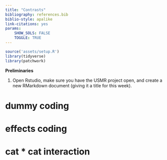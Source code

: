 ```yaml
---
title: "Contrasts"
bibliography: references.bib
biblio-style: apalike
link-citations: yes
params: 
    SHOW_SOLS: FALSE
    TOGGLE: TRUE
---
```

    
```r
source('assets/setup.R')
library(tidyverse)
library(patchwork)
```

:::red
**Preliminaries**  

1. Open Rstudio, make sure you have the USMR project open, and create a new RMarkdown document (giving it a title for this week). 

:::

# dummy coding

# effects coding

# cat * cat interaction 


<div class="tocify-extend-page" data-unique="tocify-extend-page" style="height: 0;"></div>

